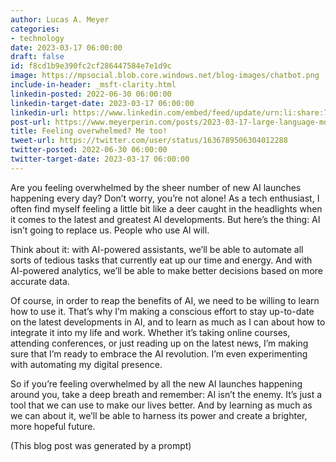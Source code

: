 ```yaml
---
author: Lucas A. Meyer
categories:
- technology
date: 2023-03-17 06:00:00
draft: false
id: f8cd1b9e390fc2cf286447584e7e1d9c
image: https://mpsocial.blob.core.windows.net/blog-images/chatbot.png
include-in-header: _msft-clarity.html
linkedin-posted: 2022-06-30 06:00:00
linkedin-target-date: 2023-03-17 06:00:00
linkedin-url: https://www.linkedin.com/embed/feed/update/urn:li:share:7042558968937779200
post-url: https://www.meyerperin.com/posts/2023-03-17-large-language-models.html
title: Feeling overwhelmed? Me too!
tweet-url: https://twitter.com/user/status/1636789506304012288
twitter-posted: 2022-06-30 06:00:00
twitter-target-date: 2023-03-17 06:00:00
---
```


Are you feeling overwhelmed by the sheer number of new AI launches happening every day? Don't worry, you're not alone! As a tech enthusiast, I often find myself feeling a little bit like a deer caught in the headlights when it comes to the latest and greatest AI developments. But here's the thing: AI isn't going to replace us. People who use AI will.

Think about it: with AI-powered assistants, we'll be able to automate all sorts of tedious tasks that currently eat up our time and energy. And with AI-powered analytics, we'll be able to make better decisions based on more accurate data.

Of course, in order to reap the benefits of AI, we need to be willing to learn how to use it. That's why I'm making a conscious effort to stay up-to-date on the latest developments in AI, and to learn as much as I can about how to integrate it into my life and work. Whether it's taking online courses, attending conferences, or just reading up on the latest news, I'm making sure that I'm ready to embrace the AI revolution. I'm even experimenting with automating my digital presence.

So if you're feeling overwhelmed by all the new AI launches happening around you, take a deep breath and remember: AI isn't the enemy. It's just a tool that we can use to make our lives better. And by learning as much as we can about it, we'll be able to harness its power and create a brighter, more hopeful future.

(This blog post was generated by a prompt)